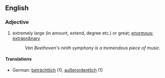 ==English==
===Adjective===
# extremely large (in amount, extend, degree etc.) or great; [[enormous]]; [[extraordinary]]
#:''Van Beethoven's ninth symphony is a tremendous piece of music.''
====Translations====
*German: [[beträchtlich]] (1), [[außerordentlich]] (1)